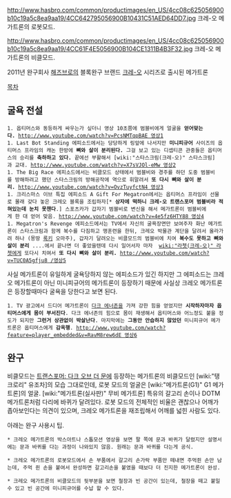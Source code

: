 http://www.hasbro.com/common/productimages/en_US/4cc08c625056900b10c19a5c8ea9aa19/4CC642795056900B10431C51AED64DD7.jpg
크레-오 메가트론의 로봇모드.

http://www.hasbro.com/common/productimages/en_US/4cc08c625056900b10c19a5c8ea9aa19/4CC61F4E5056900B104CE1311B4B3F32.jpg
크레-오 메가트론의 비클모드.

2011년 완구회사 [[해즈브로]]의 블록완구 브랜드 [[크레-오]] 시리즈로 출시된 메가트론

[[목차]]

== 굴욕 전설 ==
 1. 옵티머스와 동등하게 싸우는가 싶더니 영상 10초쯤에 범블비에게 얼굴을 '''얻어맞는다.''' [[http://www.youtube.com/watch?v=PcsNMTqpBAE 영상1]]
 1. Last Bot Standing 에피소드에서는 당당하게 링앞에 나서지만 '''미니피규어''' 사이즈의 옵티머스 프라임의 캐논 한방에 '''뼈와 살이 분리된다.''' 그걸 보고 있는 디셉티콘 관중들은 옵티머스의 승리를 '''축하하고 있다.''' 끝에선 부활해서 [wiki:"스타스크림(크레-오)" 스타스크림]과 교대. [[http://www.youtube.com/watch?v=X7sVJOl-eMw 영상2]]
 1. The Big Race 에피소드에서는 비클모드 상태에서 범블비와 경주를 하던 도중 범블비를 방해하려고 했던 스타스크림의 방해공작에 역으로 휘말려서 '''또 다시 뼈와 살이 분리.''' [[http://www.youtube.com/watch?v=OvzTuyfctN4 영상3]]
 1. 크리스마스 이브 특집 에피소드 A Gift For Megatron에서는 옵티머스 프라임이 선물로 몰래 갖다 놓은 크레오 블록을 조립하자[* '''상자에 떡하니 크레-오 트랜스포머 범블비라 적혀있는데 눈치 못챈다'''.] 스포츠카가 갑자기 범블비로 변신을 해서 메가트론이 범블비에게 한 대 얻어 맞음. [[http://www.youtube.com/watch?v=4e5fz6HTY88 영상4]]
 1. Megatron's Revenge 에피소드에서는 TV에서 자신의 굴욕장면만 보여주자 화난 메가트론이 스타스크림과 함께 복수를 다짐하고 맹훈련을 한뒤, 크레오 박물관 계단을 달려서 올라가려 하나 (몽땅 [[록키]] 오마주), 갑자기 달려오는 비클모드의 범블비에 치여 '''복수도 못하고 뼈와 살이 분리''' ....에서 끝나면 더 좋았을텐데 다시 일어서자 마자  [[wiki:"라쳇(크레-오)" 라쳇]]에게 또다시 치여서 '''또 다시 뼈와 살이 분리.''' [[http://www.youtube.com/watch?v=TUC0A5gfju8 /영상5]]

사실 메가트론이 유일하게 굴욕당하지 않는 에피소드가 있긴 하지만 그 에피소드는 크레오 메가트론이 아닌 미니피규어의 메가트론이 등장하기 때문에  사실상 크레오 메가트론은 등장할때마다 굴욕을 당한다고 보면 된다.

 1. TV 광고에서 드디어 메가트론이 [[다크 에너존]]을 가져 강한 힘을 얻었지만 '''시작하자마자 옵티머스에게 몸이 부서진다'''. 다크 에너존의 힘으로 몸이 재생해서 옵티머스와 어느정도 붙을 정도가 되지만 '''그런거 상관없이 박살난다'''. 마지막에는 '''그동안 안습하지 않았던''' 미니피규어 메가트론은 옵티머스에게 '''감옥행'''. [[http://www.youtube.com/watch?feature=player_embedded&v=RavM8rew6dE 영상6]]

== 완구 ==
비클모드는 [[트랜스포머: 다크 오브 더 문]]에 등장하는 메가트론의 비클모드인 [wiki:"탱크로리" 유조차]의 모습 그대로인데, 로봇 모드의 얼굴은 [wiki:"메가트론(G1)" G1 메가트론]의 얼굴. [wiki:"메가트론(실사판)" 무비 메가트론] 특유의 갈고리 손이나 DOTM 메가트론처럼 다리에 바퀴가 달려있다. 로봇 모드의 전체적인 비율은 괜찮으나 어깨가 좁아보인다는 의견이 있으며, 크레오 메가트론을 재조립해서 어깨를 넓힌 사람도 있다.

아래는 완구 사용시 팁.

 * 크레오 메가트론의 박스아트나 스톱모션 영상을 보면 팔 쪽에 문과 바퀴가 달렸지만 설명서에는 문과 바퀴를 다는 과정이 나와있지 않음. 원래는 문과 바퀴를 다는게 공식.

 * 크레오 메가트론의 로봇모드에서 손 부품에서 갈고리 손가락 부품만 떼내면 주먹쥔 손만 남는데, 주먹 쥔 손을 붙여서 완성하면 갈고리손을 붙였을 때보다 더 진지한 메가트론이 완성.

 * 크레오 메가트론의 비클모드의 뒷부분을 보면 철장과 빈 공간이 있는데, 철장을 떼고 붙일수 있고 빈 공간에 미니피규어를 수납 할 수 있다.
